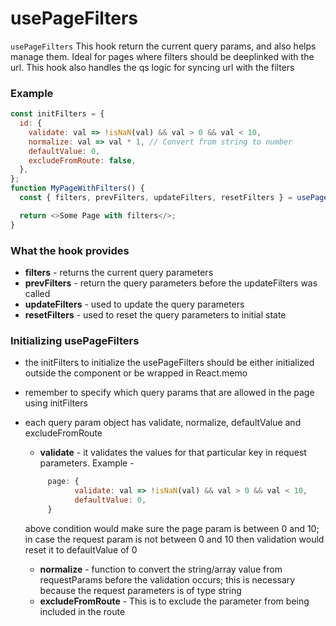 # usePageFilters

`usePageFilters` This hook return the current query params, and also helps manage them. Ideal for
pages where filters should be deeplinked with the url. This hook also handles the qs logic for
syncing url with the filters

### Example

```js
const initFilters = {
  id: {
    validate: val => !isNaN(val) && val > 0 && val < 10,
    normalize: val => val * 1, // Convert from string to number
    defaultValue: 0,
    excludeFromRoute: false,
  },
};
function MyPageWithFilters() {
  const { filters, prevFilters, updateFilters, resetFilters } = usePageFilters(initFilters);

  return <>Some Page with filters</>;
}
```

### What the hook provides

- **filters** - returns the current query parameters
- **prevFilters** - return the query parameters before the updateFilters was called
- **updateFilters** - used to update the query parameters
- **resetFilters** - used to reset the query parameters to initial state

### Initializing usePageFilters

- the initFilters to initialize the usePageFilters should be either initialized outside the
  component or be wrapped in React.memo
- remember to specify which query params that are allowed in the page using initFilters
- each query param object has validate, normalize, defaultValue and excludeFromRoute

  - **validate** - it validates the values for that particular key in request parameters. Example -

  ```js
       page: {
             validate: val => !isNaN(val) && val > 0 && val < 10,
             defaultValue: 0,
       }
  ```

  above condition would make sure the page param is between 0 and 10; in case the request param is
  not between 0 and 10 then validation would reset it to defaultValue of 0

  - **normalize** - function to convert the string/array value from requestParams before the
    validation occurs; this is necessary because the request parameters is of type string
  - **excludeFromRoute** - This is to exclude the parameter from being included in the route
